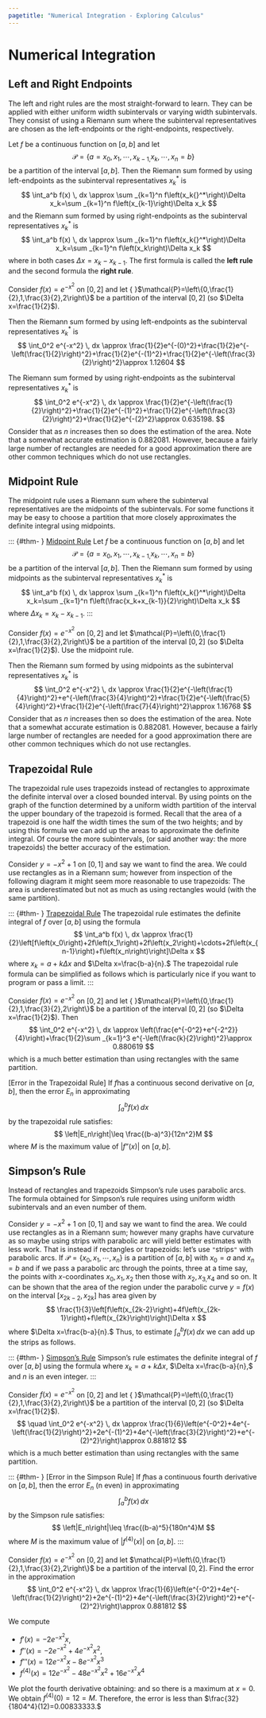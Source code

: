 ```yaml
---
pagetitle: "Numerical Integration - Exploring Calculus"
---
```

# Numerical Integration


## Left and Right Endpoints

The left and right rules are the most straight-forward to learn. 
They can be applied with either uniform width subintervals or varying width subintervals.
They consist of using a Riemann sum where the subinterval representatives are chosen as the left-endpoints or the right-endpoints, respectively.


::: {#thm- } 
Let $f$ be a continuous function on $[a,b]$ and let 
$$
\mathcal{P}=\left\{a=x_0,x_1,\cdots,x_{k-1,}x_k,\cdots,x_n=b\right\}
$$ 
be a partition
of the interval $[a,b].$ 
Then the Riemann sum formed by using left-endpoints as the subinterval representatives $x_k{}^*$ is 
$$
\int_a^b f(x) \, dx \approx  \sum _{k=1}^n f\left(x_k{}^*\right)\Delta  x_k=\sum _{k=1}^n f\left(x_{k-1}\right)\Delta  x_k
$$ 
and the Riemann sum formed by using
right-endpoints as the subinterval representatives $x_k{}^*$ is 
$$
\int_a^b f(x) \, dx \approx  \sum _{k=1}^n f\left(x_k{}^*\right)\Delta  x_k=\sum
_{k=1}^n f\left(x_k\right)\Delta  x_k
$$ 
where in both cases $\Delta  x=x_k-x_{k-1}.$ 
The first formula is called the \index{left rule} **left rule** and the second formula the \index{right rule} **right rule**.
::: 


::: {#exm- } 
Consider $f(x)=e^{-x^2}$ on $[0,2]$ and let { }$\mathcal{P}=\left\{0,\frac{1}{2},1,\frac{3}{2},2\right\}$
be a partition of the interval $[0,2]$ (so $\Delta  x=\frac{1}{2}$). 
::: 

::: {.solution }
Then the Riemann sum formed by using left-endpoints as the subinterval representatives
$x_k{}^*$ is 
$$
\int_0^2 e^{-x^2} \, dx \approx \frac{1}{2}e^{-(0)^2}+\frac{1}{2}e^{-\left(\frac{1}{2}\right)^2}+\frac{1}{2}e^{-(1)^2}+\frac{1}{2}e^{-\left(\frac{3}{2}\right)^2}\approx
1.12604
$$
 
The Riemann sum formed by using right-endpoints as the subinterval representatives $x_k^*$ is 
$$
\int_0^2 e^{-x^2} \, dx \approx \frac{1}{2}e^{-\left(\frac{1}{2}\right)^2}+\frac{1}{2}e^{-(1)^2}+\frac{1}{2}e^{-\left(\frac{3}{2}\right)^2}+\frac{1}{2}e^{-(2)^2}\approx 0.635198.
$$ 
Consider that as $n$ increases then so does the estimation of the area. 
Note that a somewhat accurate estimation is $0.882081.$ 
However, because a fairly large number of rectangles are needed for a good approximation there are other common techniques which do not use rectangles.
::: 



## Midpoint Rule
The midpoint rule uses a Riemann sum where the subinterval representatives are the midpoints of the subintervals. 
For some functions it may be easy to choose a partition that more closely approximates the definite integral using midpoints.


::: {#thm- } [Midpoint Rule]
Let $f$ be a continuous function on $[a,b]$ and let 
$$
\mathcal{P}=\left\{a=x_0,x_1,\cdots,x_{k-1,}x_k,\cdots,x_n=b\right\}
$$
be a partition of the interval $[a,b].$ 
Then the Riemann sum formed by using midpoints as the subinterval representatives $x_k{}^*$ is 
$$
\int_a^b f(x) \, dx \approx  \sum _{k=1}^n f\left(x_k{}^*\right)\Delta  x_k=\sum _{k=1}^n f\left(\frac{x_k+x_{k-1}}{2}\right)\Delta  x_k
$$ 
where $\Delta
 x_k=x_k-x_{k-1}.$
::: 


::: {#exm- } 
Consider $f(x)=e^{-x^2}$ on $[0,2]$ and let $\mathcal{P}=\left\{0,\frac{1}{2},1,\frac{3}{2},2\right\}$ be a partition of the interval $[0,2]$ (so $\Delta  x=\frac{1}{2}$). 
Use the midpoint rule.
::: 

::: {.solution }
Then the Riemann sum formed by using midpoints as the subinterval representatives
$x_k^*$ is 
$$
\int_0^2 e^{-x^2} \, dx \approx \frac{1}{2}e^{-\left(\frac{1}{4}\right)^2}+e^{-\left(\frac{3}{4}\right)^2}+\frac{1}{2}e^{-\left(\frac{5}{4}\right)^2}+\frac{1}{2}e^{-\left(\frac{7}{4}\right)^2}\approx
1.16768
$$
Consider that as $n$ increases then so does the estimation of the area. 
Note that a somewhat accurate estimation is $0.882081.$ 
However, because a fairly large number of rectangles are needed for a good approximation there are other common techniques which do not use rectangles. 
::: 



## Trapezoidal Rule
The trapezoidal rule uses trapezoids instead of rectangles to approximate the definite interval over a closed bounded interval. 
By using points on the graph of the function determined by a uniform width partition of the interval the upper boundary of the trapezoid is formed. 
Recall that the area of a trapezoid is one half the width times the sum of the two heights; and by using this formula we can add up the areas to approximate the
definite integral. 
Of course the more subintervals, (or said another way: the more trapezoids) the better accuracy of the estimation. 

Consider $y=-x^2+1$ on $[0,1]$ and say we want to find the area. 
We could use rectangles as in a Riemann sum; however from inspection of the following diagram it might seem more reasonable to use trapezoids:
The area is underestimated but not as much as using rectangles would (with the same partition).

::: {#thm- } [Trapezoidal Rule]
The trapezoidal rule estimates the definite integral of $f$ over $[a,b]$ using the formula 
$$
\int_a^b f(x) \, dx \approx \frac{1}{2}\left[f\left(x_0\right)+2f\left(x_1\right)+2f\left(x_2\right)+\cdots+2f\left(x_{n-1}\right)+f\left(x_n\right)\right]\Delta x
$$
where $x_k=a+k \Delta  x$ and $\Delta  x=\frac{b-a}{n}.$ 
The trapezoidal rule formula can be simplified as follows
\begin{align*}
& \int_a^b f(x) \, dx \approx \frac{1}{2}\left[f\left(x_0\right)+2f\left(x_1\right)+2f\left(x_2\right)+\cdots.+2f\left(x_{n-1}\right)+f\left(x_n\right)\right]\Delta x \\
& =\frac{1}{2}[f(a)+2f(a+\Delta  x)+2f(a+2\Delta  x)+ \cdots+2f(a+(n-1) \Delta  x)+f(b)]\frac{b-a}{n} \\
%& =\left(\frac{f(a)+f(b)}{2}\right)\left(\frac{b-a}{n}\right)+\left[f\left(a+\frac{b-a}{n}\right)+f\left(a+2\frac{b-a}{n}\right)+ \cdots+f\left(a+(n-1) \frac{b-a}{n}\right)\right]\frac{b-a}{n} \\
& =\left(\frac{f(a)+f(b)}{2}\right)\left(\frac{b-a}{n}\right)+\left(\frac{b-a}{n}\right)\sum _{k=1}^{n-1} f\left(a+k\frac{b-a}{n}\right)
\end{align*}
which is particularly nice if you want to program or pass a limit. 
::: 


::: {#exm- } 
Consider $f(x)=e^{-x^2}$ on $[0,2]$ and let { }$\mathcal{P}=\left\{0,\frac{1}{2},1,\frac{3}{2},2\right\}$ be a partition
of the interval $[0,2]$ (so $\Delta  x=\frac{1}{2}$). 
Then
$$
\int_0^2 e^{-x^2} \, dx \approx \left(\frac{e^{-0^2}+e^{-2^2}}{4}\right)+\frac{1}{2}\sum _{k=1}^3 e^{-\left(\frac{k}{2}\right)^2}\approx
0.880619
$$
which is a much better estimation than using rectangles with the same partition.
::: 

::: {#thm- } 
[Error in the Trapezoidal Rule] If $f$has a continuous second derivative on $[a,b],$ then the error $E_n$ in approximating 
$$
\int_a^b f(x) \, dx
$$ 
by the trapezoidal rule satisfies:
$$
\left|E_n\right|\leq  \frac{(b-a)^3}{12n^2}M
$$
where $M$ is the maximum value of $|f\text{''}(x)|$ on $[a,b].$
::: 



## Simpson's Rule

Instead of rectangles and trapezoids Simpson's rule uses parabolic arcs. 
The formula obtained for Simpson's rule requires using uniform width subintervals and an even number of them. 

Consider $y=-x^2+1$ on $[0,1]$ and say we want to find the area. 
We could use rectangles as in a Riemann sum; however many graphs have curvature as so maybe using strips with parabolic arc will yield better estimates with less work. 
That is instead if rectangles or trapezoids: let's use $\texttt{"}$strips$\texttt{"}$ with parabolic arcs.
If $\mathcal{P}=\left\{x_0, x_1,\cdots,x_n\right\}$ is a partition of $[a,b]$ with $x_0=a$ and $x_n=b$ and if we pass a parabolic arc
through the points, three at a time say, the points with $x$-coordinates $x_0, x_1, x_2$ then those with $x_2, x_{3,} x_4$ and so on. 
It can be shown that the area of the region under the parabolic curve $y=f(x)$ on the interval $\left[x_{2k-2},x_{2k}\right]$ has area given by
$$
\frac{1}{3}\left[f\left(x_{2k-2}\right)+4f\left(x_{2k-1}\right)+f\left(x_{2k}\right)\right]\Delta  x
$$
where $\Delta  x=\frac{b-a}{n}.$ 
Thus, to estimate $\int_a^b f(x) \, dx$ we can add up the strips as follows.



::: {#thm- } [Simpson's Rule]
Simpson's rule estimates the definite integral of $f$ over $[a,b]$ using the formula
\begin{align*}
& \int_a^b f(x) \, dx \approx \frac{1}{3}\left[f\left(x_0\right)+4f\left(x_1\right)+2f\left(x_2\right)+4f\left(x_3\right)+ \right. \\ 
& \qquad \qquad \qquad  \qquad  \qquad \left. 2f\left(x_4\right)+\cdots +4f\left(x_{n-1}\right)+f\left(x_n\right)\right]\Delta  x
\end{align*}
where $x_k=a+k \Delta  x,$ $\Delta  x=\frac{b-a}{n},$ and $n$ is an even integer. 
::: 


::: {#exm- } 
Consider $f(x)=e^{-x^2}$ on $[0,2]$ and let { }$\mathcal{P}=\left\{0,\frac{1}{2},1,\frac{3}{2},2\right\}$ be a partition
of the interval $[0,2]$ (so $\Delta  x=\frac{1}{2}$). 
$$
\quad \int_0^2 e^{-x^2} \, dx \approx \frac{1}{6}\left(e^{-0^2}+4e^{-\left(\frac{1}{2}\right)^2}+2e^{-(1)^2}+4e^{-\left(\frac{3}{2}\right)^2}+e^{-(2)^2}\right)\approx 0.881812
$$
which is a much better estimation than using rectangles with the same partition.
::: 


::: {#thm- } [Error in the Simpson Rule] 
If $f$has a continuous fourth derivative on $[a,b],$ then the error $E_n$ (n even) in approximating 
$$
\int_a^b f(x) \, dx
$$ 
by the Simpson rule satisfies:
$$
\left|E_n\right|\leq  \frac{(b-a)^5}{180n^4}M
$$
where $M$ is the maximum value of $\left|f^{(4)}(x)\right|$ on $[a,b].$
::: 


::: {#exm- } 
Consider $f(x)=e^{-x^2}$ on $[0,2]$ and let $\mathcal{P}=\left\{0,\frac{1}{2},1,\frac{3}{2},2\right\}$
be a partition of the interval $[0,2]$. 
Find the error in the approximation 
$$
\int_0^2 e^{-x^2} \, dx \approx \frac{1}{6}\left(e^{-0^2}+4e^{-\left(\frac{1}{2}\right)^2}+2e^{-(1)^2}+4e^{-\left(\frac{3}{2}\right)^2}+e^{-(2)^2}\right)\approx 0.881812
$$
::: 

::: {.solution }
We compute 
 
- $f'(x)=-2 e^{-x^2} x$, 
- $f'' (x)=-2 e^{-x^2}+4 e^{-x^2} x^2,$
- $f'''(x)=12 e^{-x^2} x-8 e^{-x^2} x^3$
- $f^{(4)}(x)=12 e^{-x^2}-48 e^{-x^2} x^2+16 e^{-x^2} x^4$
  
We plot the fourth derivative obtaining: and so there is a maximum at $x=0.$ 
We obtain $f^{(4)}(0)=12 =M.$ 
Therefore, the error is less than $\frac{32}{1804^4}(12)=0.00833333.$
::: 



